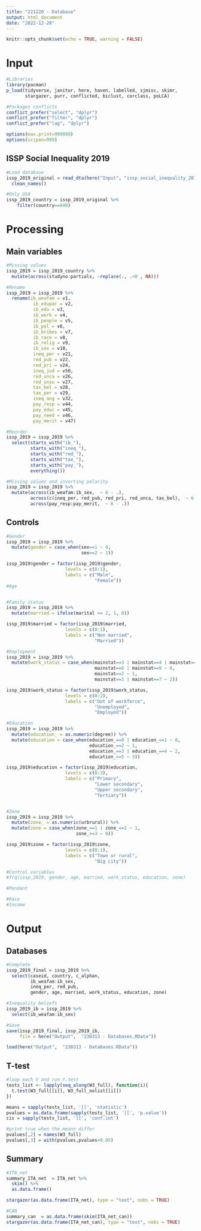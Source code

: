 ```yaml
---
title: "221220 - Database"
output: html_document
date: "2022-12-20"
---
```


```r
knitr::opts_chunk$set(echo = TRUE, warning = FALSE)
```

# Input

```r
#Libraries
library(pacman)
p_load(tidyverse, janitor, here, haven, labelled, sjmisc, skimr,
       stargazer, purr, conflicted, biclust, corclass, poLCA)

```

```r
#Packages conflicts
conflict_prefer("select", "dplyr")
conflict_prefer("filter", "dplyr")
conflict_prefer("lag", "dplyr")

options(max.print=999999)
options(scipen=999)
```

## ISSP Social Inequality 2019

```r
#Load database
issp_2019_original = read_dta(here("Input", "issp_social_inequality_2019", "ZA7600_v3-0-0.dta"))  %>% 
  clean_names()

#Only USA
issp_2019_country = issp_2019_original %>%
    filter(country==840)
```

# Processing

## Main variables

```r

#Missing values
issp_2019 = issp_2019_country %>% 
  mutate(across(studyno:partials, ~replace(., .<0 , NA)))

#Rename
issp_2019 = issp_2019 %>% 
  rename(ib_weafam = v1,
          ib_edupar = v2,
          ib_edu = v3,
          ib_work = v4,
          ib_people = v5,
          ib_pol = v6,
          ib_bribes = v7,
          ib_race = v8,
          ib_relig = v9,
          ib_sex = v10,
          ineq_per = v21,
          red_pub = v22,
          red_pri = v24,
          ineq_jud = v50,
          red_unca = v26,
          red_unsu = v27,
          tax_bel = v28,
          tax_per = v29,
          ineq_ang = v32,
          pay_resp = v44,
          pay_educ = v45,
          pay_need = v46,
          pay_merit = v47)

#Reorder
issp_2019 = issp_2019 %>% 
  select(starts_with("ib_"),
         starts_with("ineq_"),
         starts_with("red_"),
         starts_with("tax_"),
         starts_with("pay_"),
         everything())

#Missing values and inverting polarity
issp_2019 = issp_2019 %>% 
  mutate(across(ib_weafam:ib_sex,  ~ 6 - .),
         across(c(ineq_per, red_pub, red_pri, red_unca, tax_bel),  ~ 6 - .),
         across(pay_resp:pay_merit,  ~ 6 - .))

```

## Controls

```r

#Gender
issp_2019 = issp_2019 %>% 
  mutate(gender = case_when(sex==1 ~ 0,
                            sex==2 ~ 1))

issp_2019$gender = factor(issp_2019$gender, 
                      levels = c(0:1), 
                      labels = c("Male",
                                 "Female"))
#Age


#Family status
issp_2019 = issp_2019 %>% 
  mutate(married = ifelse(marital <= 2, 1, 0))

issp_2019$married = factor(issp_2019$married, 
                      levels = c(0:1), 
                      labels = c("Non married",
                                 "Married"))

#Employment
issp_2019 = issp_2019 %>% 
  mutate(work_status = case_when(mainstat==3 | mainstat==4 | mainstat==5 | mainstat==6 | 
                                 mainstat==8 | mainstat==9 ~ 0,
                                 mainstat==2 ~ 1,
                                 mainstat==1 | mainstat==7 ~ 2))

issp_2019$work_status = factor(issp_2019$work_status, 
                      levels = c(0:2), 
                      labels = c("Out of workforce",
                                 "Unemployed",
                                 "Employed"))

#Education
issp_2019 = issp_2019 %>% 
  mutate(education_ = as.numeric(degree)) %>% 
  mutate(education = case_when(education_==0 | education_==1 ~ 0,
                               education_==2 ~ 1,
                               education_==3 | education_==4 ~ 2,
                               education_>=5 ~ 3))

issp_2019$education = factor(issp_2019$education, 
                      levels = c(0:3), 
                      labels = c("Primary",
                                 "Lower secondary",
                                 "Upper secondary",
                                 "Tertiary"))


#Zone
issp_2019 = issp_2019 %>% 
  mutate(zone_ = as.numeric(urbrural)) %>%
  mutate(zone = case_when(zone_==1 | zone_==2 ~ 1,
                          zone_>=3 ~ 0))

issp_2019$zone = factor(issp_2019$zone, 
                      levels = c(0:1), 
                      labels = c("Town or rural",
                                 "Big city"))

#Control variables
#frq(issp_2019, gender, age, married, work_status, education, zone)

#Pendant

#Race
#Income


```

# Output

## Databases

```r

#Complete
issp_2019_final = issp_2019 %>% 
  select(caseid, country, c_alphan,
         ib_weafam:ib_sex, 
         ineq_per, red_pub, 
         gender, age, married, work_status, education, zone)

#Inequality beliefs
issp_2019_ib = issp_2019 %>% 
  select(ib_weafam:ib_sex)

#Save
save(issp_2019_final, issp_2019_ib,
     file = here("Output",  "230313 - Databases.RData"))

load(here("Output",  "230313 - Databases.RData"))

```


## T-test

```r
#loop each V and run t.test
tests_list <- lapply(seq_along(W3_full), function(i){
  t.test(W3_full[[i]], W3_full_nolist[[i]])
})

means = sapply(tests_list, '[[', 'statistic')
pvalues = as.data.frame(sapply(tests_list, '[[', 'p.value')) 
cis = sapply(tests_list, '[[', 'conf.int')

#print true when the means differ
pvalues[,2] = names(W3_full)
pvalues[,3] = with(pvalues,pvalues<0.05)
```


## Summary

```r
#ITA_net
summary_ITA_net  = ITA_net %>% 
  skim() %>% 
  as.data.frame()

stargazer(as.data.frame(ITA_net), type = "text", nobs = TRUE)

#CAN
summary_can  = as.data.frame(skim(ITA_net_can))
stargazer(as.data.frame(ITA_net_can), type = "text", nobs = TRUE)

```


